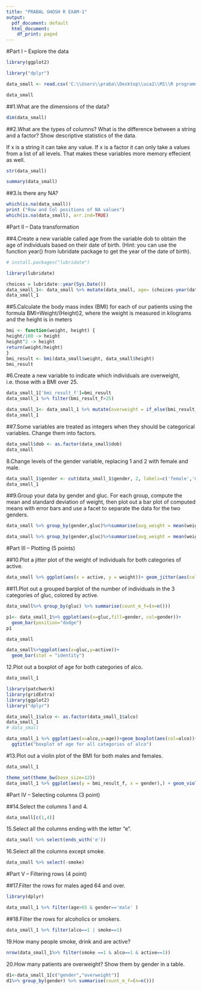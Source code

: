 ```yaml
---
title: "PRABAL GHOSH R EXAM-1"
output:
  pdf_document: default
  html_document:
    df_print: paged
---
```




#Part I – Explore the data

```r

library(ggplot2)
```

```r
library("dplyr")
```



```r
data_small <- read.csv('C:\\Users\\praba\\Desktop\\uca1\\M1\\R programming\\exam1\\people_habits_dataset.csv')

```


```r
data_small
```



##1.What are the dimensions of the data?

```r
dim(data_small)
```

##2.What are the types of columns? What is the difference between a string and a factor? Show descriptive statistics of the data.

If x is a string it can take any value. If x is a factor it can only take a values from a list of all levels. That makes these variables more memory effecient as well.

```r
str(data_small)
```



```r
summary(data_small)
```


##3.Is there any NA?


```r
which(is.na(data_small))
print ("Row and Col positions of NA values") 
which(is.na(data_small), arr.ind=TRUE)
```


#Part II – Data transformation



##4.Create a new variable called age from the variable dob to obtain the age of individuals based on their date of birth. (Hint: you can use the function year() from lubridate package to get the year of the date of birth).



```r
 
# install.packages("lubridate")

```
```r
library(lubridate)
```



```r
choices = lubridate::year(Sys.Date())
data_small_1<- data_small %>% mutate(data_small, age= (choices-year(data_small$dob) ))
data_small_1

```


##5.Calculate the body mass index (BMI) for each of our patients using the formula BMI=Weight/(Height)2, where the weight is measured in kilograms and the height is in meters


```r
bmi <- function(weight, height) {
height/100 -> height
height^2 -> height
return(weight/height)
}
bmi_result <- bmi(data_small$weight, data_small$height)
bmi_result
```




#6.Create a new variable to indicate which individuals are overweight, i.e. those with a BMI over 25.

```r
data_small_1['bmi_result_f']=bmi_result
data_small_1 %>% filter(bmi_result_f>25)

```

```r

data_small_1<- data_small_1 %>% mutate(overweight = if_else(bmi_result_f>25, 1, 0 ) )
data_small_1


```

##7.Some variables are treated as integers when they should be categorical variables. Change them into factors. 


```r
data_small$dob <- as.factor(data_small$dob)
data_small
```



8.Change levels of the gender variable, replacing 1 and 2 with female and male.


```r
data_small_1$gender <- cut(data_small_1$gender, 2, labels=c('female','male'))
data_small_1
```



##9.Group your data by gender and gluc. For each group, compute the mean and standard deviation of weight, then plot out a bar plot of computed means with error bars and use a facet to separate the data for the two genders.


```r

data_small %>% group_by(gender,gluc)%>%summarise(avg_weight = mean(weight),sd_weight = sd(weight))
```


```r

data_small %>% group_by(gender,gluc)%>%summarise(avg_weight = mean(weight),sd_weight = sd(weight))%>%  ggplot(aes(x=gender,y=avg_weight)) + geom_bar(stat="summary" ,col="blue2",fill="yellow",width=1)+stat_summary(fun = mean)+stat_summary(geom="errorbar")
```




#Part III – Plotting (5 points)

##10.Plot a jitter plot of the weight of individuals for both categories of active.


```r
data_small %>% ggplot(aes(x = active, y = weight))+ geom_jitter(aes(col =active),show.legend = TRUE)
```


##11.Plot out a grouped barplot of the number of individuals in the 3 categories of gluc, colored by active.


```r
data_small%>% group_by(gluc) %>% summarise(count_m_f=(n=n()))
```

```r

p1<- data_small_1%>% ggplot(aes(x=gluc,fill=gender, col=gender))+
  geom_bar(position="dodge")
p1


```
```r
data_small
```


```r

data_small%>%ggplot(aes(x=gluc,y=active))+
  geom_bar(stat = "identity")
```



12.Plot out a boxplot of age for both categories of alco.


```r
data_small_1
```


```r
library(patchwork)
library(gridExtra)
library(ggplot2)
library("dplyr")
```



```r
data_small_1$alco <- as.factor(data_small_1$alco)
data_small_1
# data_small
```

```r

data_small_1 %>% ggplot(aes(x=alco,y=age))+geom_boxplot(aes(col=alco))+
  ggtitle("boxplot of age for all categories of alco")

```

#13.Plot out a violin plot of the BMI for both males and females.


```r
data_small_1
```


```r
theme_set(theme_bw(base_size=12))
data_small_1 %>% ggplot(aes(y = bmi_result_f, x = gender),) + geom_violin(col="blue2",fill="yellow")
```





#Part IV – Selecting columns (3 point)

##14.Select the columns 1 and 4.

```r
data_small[c(1,4)]
```

15.Select all the columns ending with the letter “e”.

```r
data_small %>% select(ends_with('e'))

```
16.Select all the columns except smoke.

```r
data_small %>% select(-smoke)

```


#Part V – Filtering rows (4 point) 

##17.Filter the rows for males aged 64 and over.

```r
library(dplyr) 
```



```r
data_small_1 %>% filter(age>65 & gender=='male' )
```

##18.Filter the rows for alcoholics or smokers.


```r
data_small_1 %>% filter(alco==1 | smoke==1)
```

19.How many people smoke, drink and are active?

```r
nrow(data_small_1%>% filter(smoke ==1 & alco==1 & active==1))

```




20.How many patients are overweight? Show them by gender in a table.


```r
d1<-data_small_1[c("gender","overweight")]
d1%>% group_by(gender) %>% summarise(count_m_f=(n=n()))



```








